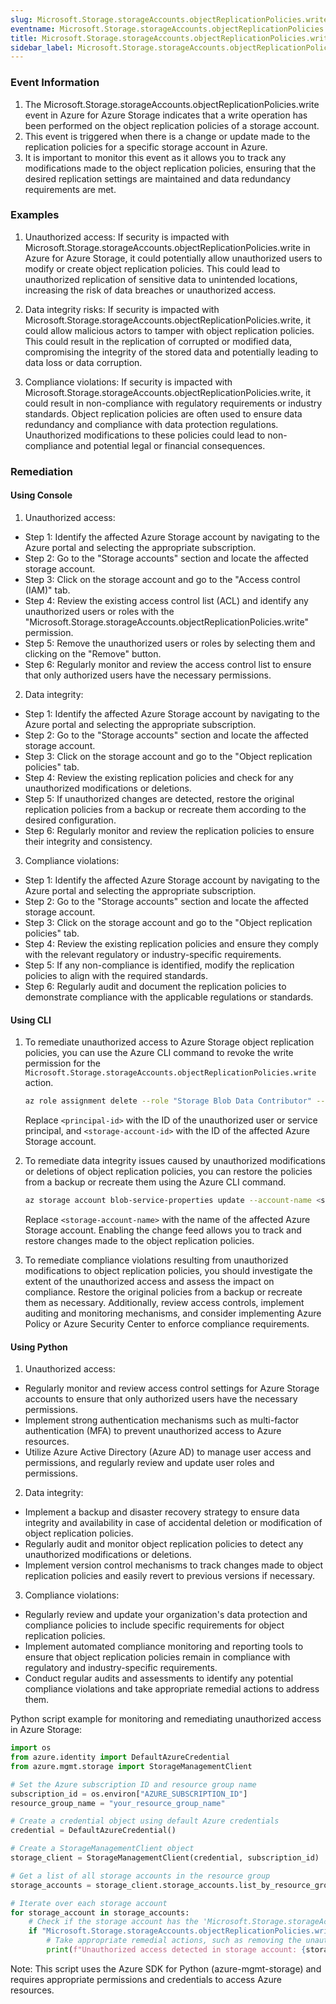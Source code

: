```yaml
--- 
slug: Microsoft.Storage.storageAccounts.objectReplicationPolicies.write
eventname: Microsoft.Storage.storageAccounts.objectReplicationPolicies.write
title: Microsoft.Storage.storageAccounts.objectReplicationPolicies.write
sidebar_label: Microsoft.Storage.storageAccounts.objectReplicationPolicies.write
---
```

                       
### Event Information

1. The Microsoft.Storage.storageAccounts.objectReplicationPolicies.write event in Azure for Azure Storage indicates that a write operation has been performed on the object replication policies of a storage account.
2. This event is triggered when there is a change or update made to the replication policies for a specific storage account in Azure.
3. It is important to monitor this event as it allows you to track any modifications made to the object replication policies, ensuring that the desired replication settings are maintained and data redundancy requirements are met.


### Examples

1. Unauthorized access: If security is impacted with Microsoft.Storage.storageAccounts.objectReplicationPolicies.write in Azure for Azure Storage, it could potentially allow unauthorized users to modify or create object replication policies. This could lead to unauthorized replication of sensitive data to unintended locations, increasing the risk of data breaches or unauthorized access.

2. Data integrity risks: If security is impacted with Microsoft.Storage.storageAccounts.objectReplicationPolicies.write, it could allow malicious actors to tamper with object replication policies. This could result in the replication of corrupted or modified data, compromising the integrity of the stored data and potentially leading to data loss or data corruption.

3. Compliance violations: If security is impacted with Microsoft.Storage.storageAccounts.objectReplicationPolicies.write, it could result in non-compliance with regulatory requirements or industry standards. Object replication policies are often used to ensure data redundancy and compliance with data protection regulations. Unauthorized modifications to these policies could lead to non-compliance and potential legal or financial consequences.

### Remediation

#### Using Console

1. Unauthorized access:
- Step 1: Identify the affected Azure Storage account by navigating to the Azure portal and selecting the appropriate subscription.
- Step 2: Go to the "Storage accounts" section and locate the affected storage account.
- Step 3: Click on the storage account and go to the "Access control (IAM)" tab.
- Step 4: Review the existing access control list (ACL) and identify any unauthorized users or roles with the "Microsoft.Storage.storageAccounts.objectReplicationPolicies.write" permission.
- Step 5: Remove the unauthorized users or roles by selecting them and clicking on the "Remove" button.
- Step 6: Regularly monitor and review the access control list to ensure that only authorized users have the necessary permissions.

2. Data integrity:
- Step 1: Identify the affected Azure Storage account by navigating to the Azure portal and selecting the appropriate subscription.
- Step 2: Go to the "Storage accounts" section and locate the affected storage account.
- Step 3: Click on the storage account and go to the "Object replication policies" tab.
- Step 4: Review the existing replication policies and check for any unauthorized modifications or deletions.
- Step 5: If unauthorized changes are detected, restore the original replication policies from a backup or recreate them according to the desired configuration.
- Step 6: Regularly monitor and review the replication policies to ensure their integrity and consistency.

3. Compliance violations:
- Step 1: Identify the affected Azure Storage account by navigating to the Azure portal and selecting the appropriate subscription.
- Step 2: Go to the "Storage accounts" section and locate the affected storage account.
- Step 3: Click on the storage account and go to the "Object replication policies" tab.
- Step 4: Review the existing replication policies and ensure they comply with the relevant regulatory or industry-specific requirements.
- Step 5: If any non-compliance is identified, modify the replication policies to align with the required standards.
- Step 6: Regularly audit and document the replication policies to demonstrate compliance with the applicable regulations or standards.

#### Using CLI

1. To remediate unauthorized access to Azure Storage object replication policies, you can use the Azure CLI command to revoke the write permission for the `Microsoft.Storage.storageAccounts.objectReplicationPolicies.write` action. 

   ```bash
   az role assignment delete --role "Storage Blob Data Contributor" --assignee <principal-id> --scope <storage-account-id>
   ```

   Replace `<principal-id>` with the ID of the unauthorized user or service principal, and `<storage-account-id>` with the ID of the affected Azure Storage account.

2. To remediate data integrity issues caused by unauthorized modifications or deletions of object replication policies, you can restore the policies from a backup or recreate them using the Azure CLI command.

   ```bash
   az storage account blob-service-properties update --account-name <storage-account-name> --enable-change-feed true
   ```

   Replace `<storage-account-name>` with the name of the affected Azure Storage account. Enabling the change feed allows you to track and restore changes made to the object replication policies.

3. To remediate compliance violations resulting from unauthorized modifications to object replication policies, you should investigate the extent of the unauthorized access and assess the impact on compliance. Restore the original policies from a backup or recreate them as necessary. Additionally, review access controls, implement auditing and monitoring mechanisms, and consider implementing Azure Policy or Azure Security Center to enforce compliance requirements.

#### Using Python

1. Unauthorized access:
- Regularly monitor and review access control settings for Azure Storage accounts to ensure that only authorized users have the necessary permissions.
- Implement strong authentication mechanisms such as multi-factor authentication (MFA) to prevent unauthorized access to Azure resources.
- Utilize Azure Active Directory (Azure AD) to manage user access and permissions, and regularly review and update user roles and permissions.

2. Data integrity:
- Implement a backup and disaster recovery strategy to ensure data integrity and availability in case of accidental deletion or modification of object replication policies.
- Regularly audit and monitor object replication policies to detect any unauthorized modifications or deletions.
- Implement version control mechanisms to track changes made to object replication policies and easily revert to previous versions if necessary.

3. Compliance violations:
- Regularly review and update your organization's data protection and compliance policies to include specific requirements for object replication policies.
- Implement automated compliance monitoring and reporting tools to ensure that object replication policies remain in compliance with regulatory and industry-specific requirements.
- Conduct regular audits and assessments to identify any potential compliance violations and take appropriate remedial actions to address them.

Python script example for monitoring and remediating unauthorized access in Azure Storage:

```python
import os
from azure.identity import DefaultAzureCredential
from azure.mgmt.storage import StorageManagementClient

# Set the Azure subscription ID and resource group name
subscription_id = os.environ["AZURE_SUBSCRIPTION_ID"]
resource_group_name = "your_resource_group_name"

# Create a credential object using default Azure credentials
credential = DefaultAzureCredential()

# Create a StorageManagementClient object
storage_client = StorageManagementClient(credential, subscription_id)

# Get a list of all storage accounts in the resource group
storage_accounts = storage_client.storage_accounts.list_by_resource_group(resource_group_name)

# Iterate over each storage account
for storage_account in storage_accounts:
    # Check if the storage account has the 'Microsoft.Storage.storageAccounts.objectReplicationPolicies.write' permission
    if "Microsoft.Storage.storageAccounts.objectReplicationPolicies.write" in storage_account.identity.role_permissions:
        # Take appropriate remedial actions, such as removing the unauthorized permission or notifying the appropriate personnel
        print(f"Unauthorized access detected in storage account: {storage_account.name}")
```

Note: This script uses the Azure SDK for Python (azure-mgmt-storage) and requires appropriate permissions and credentials to access Azure resources.


 